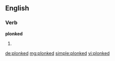 ==English==

===Verb===
'''plonked'''

# {{past of|plonk}}

[[de:plonked]]
[[mg:plonked]]
[[simple:plonked]]
[[vi:plonked]]